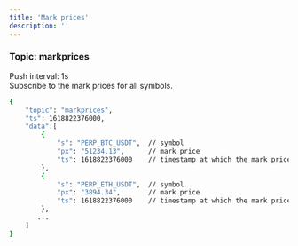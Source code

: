 ```yaml
---
title: 'Mark prices'
description: ''
---
```


### Topic: markprices
Push interval: 1s  
Subscribe to the mark prices for all symbols.  





<ResponseExample>

```bash
{
    "topic": "markprices",
    "ts": 1618822376000,
    "data":[
        {
            "s": "PERP_BTC_USDT",  // symbol
            "px": "51234.13",      // mark price
            "ts": 1618822376000    // timestamp at which the mark price was calculated
        },
        {
            "s": "PERP_ETH_USDT",  // symbol
            "px": "3894.34",       // mark price
            "ts": 1618822376000    // timestamp at which the mark price was calculated
        },
       ...
    ]
}
```

</ResponseExample>


